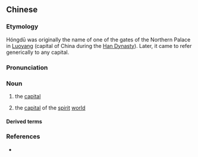 {{also|鸿都}}
==Chinese==
{{zh-forms|s=鸿都}}

===Etymology===
Hóngdū was originally the name of one of the gates of the Northern Palace in [[Luoyang]] (capital of China during the [[w:Han Dynasty|Han Dynasty]]). Later, it came to refer generically to any capital.

===Pronunciation===
{{zh-pron
|m=Hóngdū
|cat=n
}}

===Noun===
{{zh-noun}}

# {{lb|zh|archaic}} the [[capital]]
# {{lb|zh|archaic}} the [[capital]] of the [[spirit]] [[world]]

====Derived terms====
{{zh-der|鴻都客}}

===References===
* {{cite-web
|url=http://www.yntvu.edu.cn/gdwx/page/shownews.asp?id=160
|title=Selected Readings in Ancient Chinese literature: [[s:Song of Everlasting Regret|Song of Everlasting Regret]], note 26
|work=Yunnan Radio & TV University
|language=Mandarin
|accessdate=2009-05-31}}